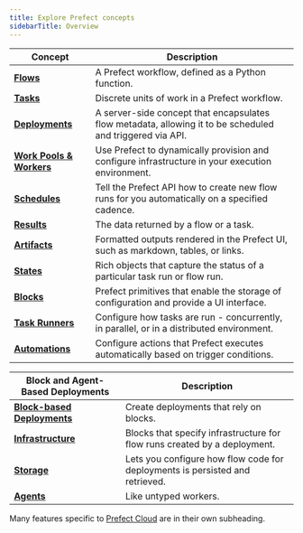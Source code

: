 ```yaml
---
title: Explore Prefect concepts
sidebarTitle: Overview
---
```


| Concept                                            | Description                                                                                                                 |
| -------------------------------------------------- | --------------------------------------------------------------------------------------------------------------------------- |
| __[Flows](/2.12/concepts/flows)__                       | A Prefect workflow, defined as a Python function.                                                                           |
| __[Tasks](/2.12/concepts/tasks)__                       | Discrete units of work in a Prefect workflow.                                                                               |
| __[Deployments](/2.12/concepts/deployments)__           | A server-side concept that encapsulates flow metadata, allowing it to be scheduled and triggered via API. |
| __[Work Pools & Workers](/2.12/concepts/work-pools)__   | Use Prefect to dynamically provision and configure infrastructure in your execution environment.                      |
| __[Schedules](/2.12/concepts/schedules)__               | Tell the Prefect API how to create new flow runs for you automatically on a specified cadence.     |
| __[Results](/2.12/concepts/results)__                   | The data returned by a flow or a task.                                                                                      |
| __[Artifacts](/2.12/concepts/artifacts)__               | Formatted outputs rendered in the Prefect UI, such as markdown, tables, or links.                                      |
| __[States](/2.12/concepts/states)__                     | Rich objects that capture the status of a particular task run or flow run.                                                                            |
| __[Blocks](/2.12/concepts/blocks)__                     | Prefect primitives that enable the storage of configuration and provide a UI interface.                                     |
| __[Task Runners](/2.12/concepts/task-runners)__         | Configure how tasks are run - concurrently, in parallel, or in a distributed environment. |
| __[Automations](/2.12/concepts/automations)__           | Configure actions that Prefect executes automatically based on trigger conditions.                |

|  Block and Agent-Based Deployments                 | Description   |
| -------------------------------------------------- | --------------------------------------------------------------------------------------------------------------------------- |
| __[Block-based Deployments](/2.12/concepts/deployments-block-based)__    | Create deployments that rely on blocks.   |
| __[Infrastructure](/2.12/concepts/infrastructure)__           | Blocks that specify infrastructure for flow runs created by a deployment.   |
| __[Storage](/2.12/concepts/storage)__                         | Lets you configure how flow code for deployments is persisted and retrieved.     |
| __[Agents](/2.12/concepts/agents)__                           | Like untyped workers. |

Many features specific to [Prefect Cloud](/2.12/cloud/) are in their own subheading.
